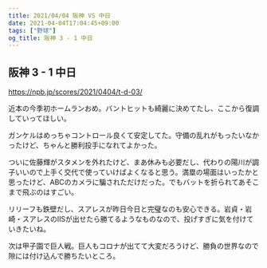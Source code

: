 ```yaml
---
title: 2021/04/04 阪神 VS 中日
date: 2021-04-04T17:04:45+09:00
tags: ["野球"]
og_title: 阪神 3 - 1 中日
---
```


## 阪神 3 - 1 中日

https://npb.jp/scores/2021/0404/t-d-03/


近本の今季初ホームランおめ。バントヒットも綺麗に決めてたし、ここから復調していってほしい。

ガンケルはめっちゃコントロール良くて安定してた。守備の乱れがもったいなかったけど、ちゃんと勝利投手になれてよかった。

ついに佐藤輝がスタメンを外れたけど、まあ休みも必要だし、代わりの陽川が調子いいので上手く交代で使っていけばよくなると思う。満塁の場面はいったかと思ったけど、ABCのカメラに騙されただけだった。でもバットを折られてあそこまで飛ぶのはすごい。

リリーフも鉄壁だし、スアレスが昨日今日と完璧なのも安心できる。岩貞・岩崎・スアレスのIISが出せたら勝てるようなものなので、投げすぎに気を付けていきたいね。

次は甲子園で巨人戦。巨人もコロナが出てて大変だろうけど、勝負の世界なので隙には付け込んで勝ちたいところ。
